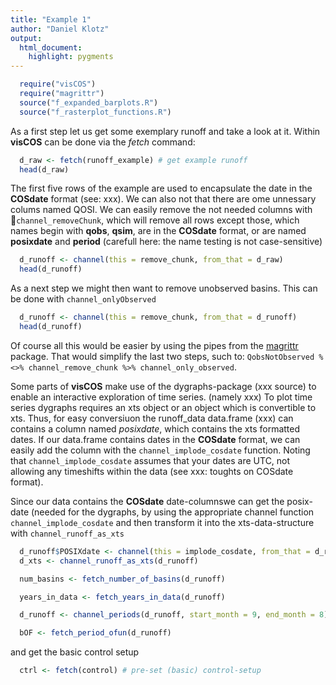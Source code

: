 ```yaml
---
title: "Example 1"
author: "Daniel Klotz"
output: 
  html_document:
    highlight: pygments
---
```


```r
  require("visCOS")
  require("magrittr")
  source("f_expanded_barplots.R")
  source("f_rasterplot_functions.R")
```
As a first step let us get some exemplary runoff and take a look at it. Within **visCOS** can be done via the *fetch* command:
```r
  d_raw <- fetch(runoff_example) # get example runoff
  head(d_raw)
```
The first five rows of the example are used to encapsulate the date in the **COSdate** format (see: xxx). We can also not that there are ome unnessary colums named QOSI. We can easily remove the not needed columns with `channel_removeChunk`, which will remove all rows except those, which names begin with **qobs**, **qsim**, are in the **COSdate** format, or are named **posixdate** and **period** (carefull here: the name testing is not case-sensitive)
```r
  d_runoff <- channel(this = remove_chunk, from_that = d_raw)
  head(d_runoff)
```      

As a next step we might then want to remove unobserved basins. This can be done with `channel_onlyObserved`
```r
  d_runoff <- channel(this = remove_chunk, from_that = d_runoff)
  head(d_runoff)
```

Of course all this would be easier by using the pipes from the [magrittr](https://cran.r-project.org/web/packages/magrittr/vignettes/magrittr.html) package. That would simplify the last two steps, such to: `QobsNotObserved %<>% channel_remove_chunk %>% channel_only_observed`.

Some parts of **visCOS** make use of the dygraphs-package (xxx source) to enable an interactive exploration of time series. (namely xxx) To plot time series dygraphs requires an xts object or an object which is convertible to xts. Thus, for easy conversiuon the  runoff_data data.frame (xxx) can contains a column named *posixdate*, which contains the xts formatted dates. If our data.frame contains dates in the **COSdate** format, we can easily add the column with the `channel_implode_cosdate` function. Noting that `channel_implode_cosdate` assumes that your dates are UTC, not allowing any timeshifts within the data (see xxx: toughts on COSdate format). 

Since our data contains the **COSdate** date-columnswe can get the posix-date (needed for the dygraphs, by using the appropriate channel function `channel_implode_cosdate` and then transform it into the xts-data-structure with `channel_runoff_as_xts`
```r
  d_runoff$POSIXdate <- channel(this = implode_cosdate, from_that = d_runoff)
  d_xts <- channel_runoff_as_xts(d_runoff)
```

```r
  num_basins <- fetch_number_of_basins(d_runoff)

  years_in_data <- fetch_years_in_data(d_runoff)
```

```r
  d_runoff <- channel_periods(d_runoff, start_month = 9, end_month = 8)
```

```r
  bOF <- fetch_period_ofun(d_runoff)
```



and get the basic control setup 
```r
  ctrl <- fetch(control) # pre-set (basic) control-setup
```

